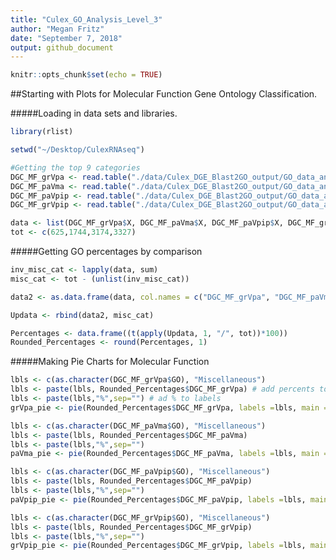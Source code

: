 ```yaml
---
title: "Culex_GO_Analysis_Level_3"
author: "Megan Fritz"
date: "September 7, 2018"
output: github_document
---
```


```r
knitr::opts_chunk$set(echo = TRUE)
```

##Starting with Plots for Molecular Function Gene Ontology Classification.

#####Loading in data sets and libraries.
```r

library(rlist)

setwd("~/Desktop/CulexRNAseq")

#Getting the top 9 categories
DGC_MF_grVpa <- read.table("./data/Culex_DGE_Blast2GO_output/GO_data_analyses/gravid_v_parous/DGC_MF_grVpa.txt", nrows = 9, sep = "\t", header = T)
DGC_MF_paVma <- read.table("./data/Culex_DGE_Blast2GO_output/GO_data_analyses/parous_v_males/DGC_MF_paVma.txt", nrows = 9, sep = "\t", header = T)
DGC_MF_paVpip <- read.table("./data/Culex_DGE_Blast2GO_output/GO_data_analyses/parous_v_pipiens/DGC_MF_paVpip.txt", nrows = 9, sep = "\t", header = T)
DGC_MF_grVpip <- read.table("./data/Culex_DGE_Blast2GO_output/GO_data_analyses/gravid_v_pipiens/DGC_MF_grVpip.txt", nrows = 9, sep = "\t", header = T)

data <- list(DGC_MF_grVpa$X, DGC_MF_paVma$X, DGC_MF_paVpip$X, DGC_MF_grVpip$X)
tot <- c(625,1744,3174,3327)

```

#####Getting GO percentages by comparison
```r

inv_misc_cat <- lapply(data, sum)
misc_cat <- tot - (unlist(inv_misc_cat))

data2 <- as.data.frame(data, col.names = c("DGC_MF_grVpa", "DGC_MF_paVma", "DGC_MF_paVpip", "DGC_MF_grVpip"))

Updata <- rbind(data2, misc_cat)

Percentages <- data.frame((t(apply(Updata, 1, "/", tot))*100))
Rounded_Percentages <- round(Percentages, 1)

```

#####Making Pie Charts for Molecular Function
```r

lbls <- c(as.character(DGC_MF_grVpa$GO), "Miscellaneous")
lbls <- paste(lbls, Rounded_Percentages$DGC_MF_grVpa) # add percents to labels
lbls <- paste(lbls,"%",sep="") # ad % to labels 
grVpa_pie <- pie(Rounded_Percentages$DGC_MF_grVpa, labels =lbls, main = "Top Molecular Function GO Level 3 Categories for Gravid CAL1 versus Parous CAL1 Comparison", radius = 0.9, col = rainbow(length(lbls)), cex = 0.75, cex.main = 0.75, tck=.2, clockwise = T)

lbls <- c(as.character(DGC_MF_paVma$GO), "Miscellaneous")
lbls <- paste(lbls, Rounded_Percentages$DGC_MF_paVma) 
lbls <- paste(lbls,"%",sep="") 
paVma_pie <- pie(Rounded_Percentages$DGC_MF_paVma, labels =lbls, main = "Top Molecular Function GO Level 3 Categories for Parous CAL1 versus Male CAL1 Comparison", radius = 0.9, col = rainbow(length(lbls)), cex = 0.75, cex.main = 0.75, tck=.2, clockwise = T)

lbls <- c(as.character(DGC_MF_paVpip$GO), "Miscellaneous")
lbls <- paste(lbls, Rounded_Percentages$DGC_MF_paVpip) 
lbls <- paste(lbls,"%",sep="") 
paVpip_pie <- pie(Rounded_Percentages$DGC_MF_paVpip, labels =lbls, main = "Top Molecular Function GO Level 3 Categories for Parous CAL1 versus IL2 Comparison", radius = 0.9, col = rainbow(length(lbls)), cex = 0.75, cex.main = 0.75, tck=.2, clockwise = T)

lbls <- c(as.character(DGC_MF_grVpip$GO), "Miscellaneous")
lbls <- paste(lbls, Rounded_Percentages$DGC_MF_grVpip) 
lbls <- paste(lbls,"%",sep="") 
grVpip_pie <- pie(Rounded_Percentages$DGC_MF_grVpip, labels =lbls, main = "Top Molecular Function GO Level 3 Categories for Gravid CAL1 versus IL2 Comparison", radius = 0.9, col = rainbow(length(lbls)), cex = 0.75, cex.main = 0.75, tck=.2, clockwise = T)

```
